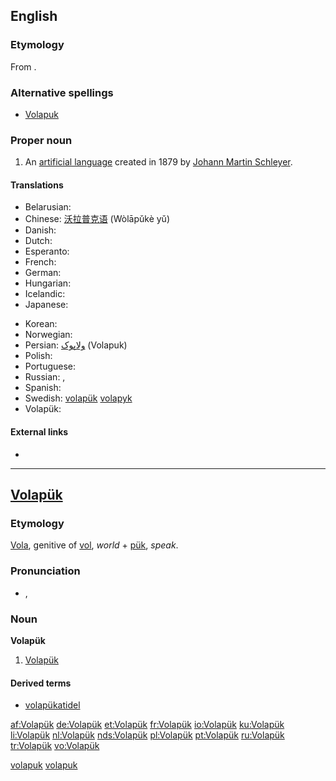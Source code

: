 {{interwiktionary|code=vo}}
==English==
{{wikipedia}}

===Etymology===
From {{etyl|vo}} {{term|Volapük#Volapük|Volapük}}.

===Alternative spellings===
* [[Volapuk]]

===Proper noun===
{{en-proper noun}}

# An [[artificial language]] created in 1879 by [[w:Johann Martin Schleyer|Johann Martin Schleyer]].

====Translations====
{{trans-top|language}}
* Belarusian: {{t|be|валяпюк|tr=valapjuk|xs=Belarusian}}
* Chinese: [[沃拉普克语]] (Wòlāpǔkè yǔ)
* Danish: {{t-|da|volapyk}}
* Dutch: {{t+|nl|Volapük}}
* Esperanto: {{t|eo|volapuko|xs=Esperanto}}
* French: {{t+|fr|volapük}}
* German: {{t+|de|Volapük|n}}
* Hungarian: {{t-|hu|volapük}}
* Icelandic: {{t|is|vólapuk}}
* Japanese: {{t+|ja|ヴォラピュク|tr=vorapyuku}}
{{trans-mid}}
* Korean: {{t|ko|볼라퓌크|tr=bolrapuikeu}}
* Norwegian: {{t-|no|volapyk}}
* Persian: [[ولاپوک]] (Volapuk)
* Polish: {{t-|pl|wolapik|m}}
* Portuguese: {{t+|pt|volapuque}}
* Russian: {{t+|ru|волапюк|tr=volapjúk}}, {{t+|ru|воляпюк|tr=voljapjúk}}
* Spanish: {{t-|es|volapük|m}}
* Swedish: [[volapük]] [[volapyk]]
* Volapük: {{t+|vo|Volapük|xs=Volapük}}
{{trans-bottom}}

====External links====
* {{ISO 639|1code=vo|3code=vol|link=Linguist List}}

[[Category:English words spelled with diacritics|volapuk]]

----

==[[Volapük]]==

===Etymology===
[[vola|Vola]], genitive of [[vol#Volapük|vol]], ''world'' + [[pük]], ''speak''.

===Pronunciation===
* {{IPA|/volaˈpyk/|lang=vo}}, {{SAMPA|/vola"pyk/}}

===Noun===
'''Volapük'''

# [[#English|Volapük]]

====Derived terms====
* [[volapükatidel]]

[[Category:Volapük nouns|volapuk]]

[[af:Volapük]]
[[de:Volapük]]
[[et:Volapük]]
[[fr:Volapük]]
[[io:Volapük]]
[[ku:Volapük]]
[[li:Volapük]]
[[nl:Volapük]]
[[nds:Volapük]]
[[pl:Volapük]]
[[pt:Volapük]]
[[ru:Volapük]]
[[tr:Volapük]]
[[vo:Volapük]]